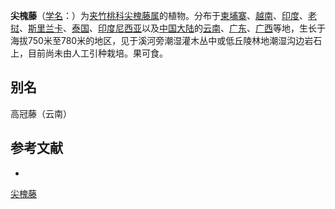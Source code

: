 {{Speciesbox
| name = 尖槐藤
| status = 
| status_system = 
| image = Oxystelma esculentumRHu2.JPG
| genus = Oxystelma
| species = esculentum
| authority = (L. f.) F. A. Schult.
}}

'''尖槐藤'''（[[学名|学名]]：{{lang|la|''Oxystelma esculentum''}}）为[[夹竹桃科|夹竹桃科]][[尖槐藤属|尖槐藤属]]的植物。分布于[[柬埔寨|柬埔寨]]、[[越南|越南]]、[[印度|印度]]、[[老挝|老挝]]、[[斯里兰卡|斯里兰卡]]、[[泰国|泰国]]、[[印度尼西亚|印度尼西亚]]以及[[中国大陆|中国大陆]]的[[云南|云南]]、[[广东|广东]]、[[广西|广西]]等地，生长于海拔750米至780米的地区，见于溪河旁潮湿灌木丛中或低丘陵林地潮湿沟边岩石上，目前尚未由人工引种栽培。果可食。

== 别名 ==
高冠藤（云南）

== 参考文献 ==
<div class="references-small">
* {{cite web| url =http://www.bioinfo.cn/db05/KmzwSpecies.php?action=view&id=1233| title =尖槐藤| work =《中国高等植物数据库全库》| publisher =中国科学院微生物研究所| author =昆明植物研究所| accessdate =2009-02-22| deadurl =yes| archiveurl =https://web.archive.org/web/20160305044956/http://www.bioinfo.cn/db05/KmzwSpecies.php?action=view&id=1233| archivedate =2016-03-05}}
</div>
{{Taxonbar|from=Q11038356}}

[[Category:尖槐藤属|尖槐藤]]


{{植物小作品}}